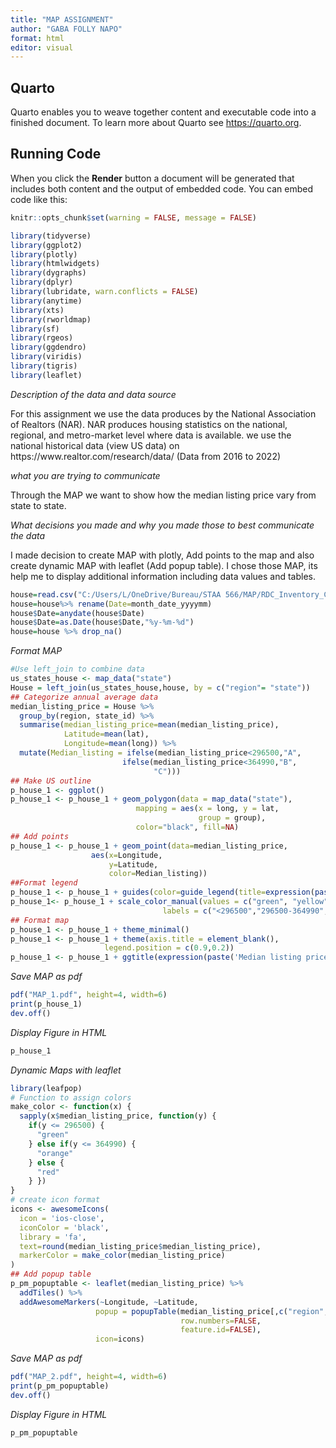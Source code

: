```yaml
---
title: "MAP ASSIGNMENT"
author: "GABA FOLLY NAPO"
format: html
editor: visual
---
```


## Quarto

Quarto enables you to weave together content and executable code into a finished document. To learn more about Quarto see <https://quarto.org>.

## Running Code

When you click the **Render** button a document will be generated that includes both content and the output of embedded code. You can embed code like this:

```r
knitr::opts_chunk$set(warning = FALSE, message = FALSE)
```


```r
library(tidyverse)
library(ggplot2)
library(plotly)
library(htmlwidgets)
library(dygraphs)
library(dplyr)
library(lubridate, warn.conflicts = FALSE)
library(anytime)
library(xts)
library(rworldmap)
library(sf)
library(rgeos)
library(ggdendro)
library(viridis)
library(tigris)
library(leaflet)
```


*Description of the data and data source*

For this assignment we use the data produces by the National Association of Realtors (NAR). NAR produces housing statistics on the national, regional, and metro-market level where data is available. we use the national historical data (view US data) on
https://www.realtor.com/research/data/ (Data from 2016 to 2022)

*what you are trying to communicate*

Through the MAP we want to show how the median listing price vary from state to state.

*What decisions you made and why you made those to best communicate the data*

I made decision to create MAP with plotly, Add points to the map and also create dynamic MAP with leaflet (Add popup table). I chose those MAP, its help me to display additional information including data values and tables.

```r
house=read.csv("C:/Users/L/OneDrive/Bureau/STAA 566/MAP/RDC_Inventory_Core_Metrics_State_History.csv",header = TRUE)
house=house%>% rename(Date=month_date_yyyymm)
house$Date=anydate(house$Date)
house$Date=as.Date(house$Date,"%y-%m-%d")
house=house %>% drop_na()
```

*Format MAP*

```r
#Use left_join to combine data
us_states_house <- map_data("state")
House = left_join(us_states_house,house, by = c("region"= "state"))
## Categorize annual average data
median_listing_price = House %>%
  group_by(region, state_id) %>%
  summarise(median_listing_price=mean(median_listing_price),
            Latitude=mean(lat), 
            Longitude=mean(long)) %>%
  mutate(Median_listing = ifelse(median_listing_price<296500,"A", 
                         ifelse(median_listing_price<364990,"B",
                                "C")))
## Make US outline
p_house_1 <- ggplot()
p_house_1 <- p_house_1 + geom_polygon(data = map_data("state"),
                            mapping = aes(x = long, y = lat,
                                          group = group),
                            color="black", fill=NA)
## Add points
p_house_1 <- p_house_1 + geom_point(data=median_listing_price,
                  aes(x=Longitude,
                      y=Latitude,
                      color=Median_listing))
##Format legend
p_house_1 <- p_house_1 + guides(color=guide_legend(title=expression(paste("Median listing Price", ("$")))))
p_house_1<- p_house_1 + scale_color_manual(values = c("green", "yellow", "red"),
                                  labels = c("<296500","296500-364990","\u2265 364990"))
## Format map
p_house_1 <- p_house_1 + theme_minimal() 
p_house_1 <- p_house_1 + theme(axis.title = element_blank(),
                     legend.position = c(0.9,0.2))
p_house_1 <- p_house_1 + ggtitle(expression(paste('Median listing price in the USA')))

```


*Save MAP as pdf*

```r
pdf("MAP_1.pdf", height=4, width=6)
print(p_house_1)
dev.off()
```

*Display Figure in HTML*

```r
p_house_1
```


*Dynamic Maps with leaflet*

```r
library(leafpop)
# Function to assign colors
make_color <- function(x) {
  sapply(x$median_listing_price, function(y) {
    if(y <= 296500) {
      "green"
    } else if(y <= 364990) {
      "orange"
    } else {
      "red"
    } })
}
# create icon format
icons <- awesomeIcons(
  icon = 'ios-close',
  iconColor = 'black',
  library = 'fa',   
  text=round(median_listing_price$median_listing_price), 
  markerColor = make_color(median_listing_price)
)
## Add popup table
p_pm_popuptable <- leaflet(median_listing_price) %>%
  addTiles() %>%
  addAwesomeMarkers(~Longitude, ~Latitude,
                   popup = popupTable(median_listing_price[,c("region","state_id","median_listing_price")], 
                                      row.numbers=FALSE,
                                      feature.id=FALSE),
                   icon=icons)
```


*Save MAP as pdf*

```r
pdf("MAP_2.pdf", height=4, width=6)
print(p_pm_popuptable)
dev.off()
```

*Display Figure in HTML*

```r
p_pm_popuptable
```

